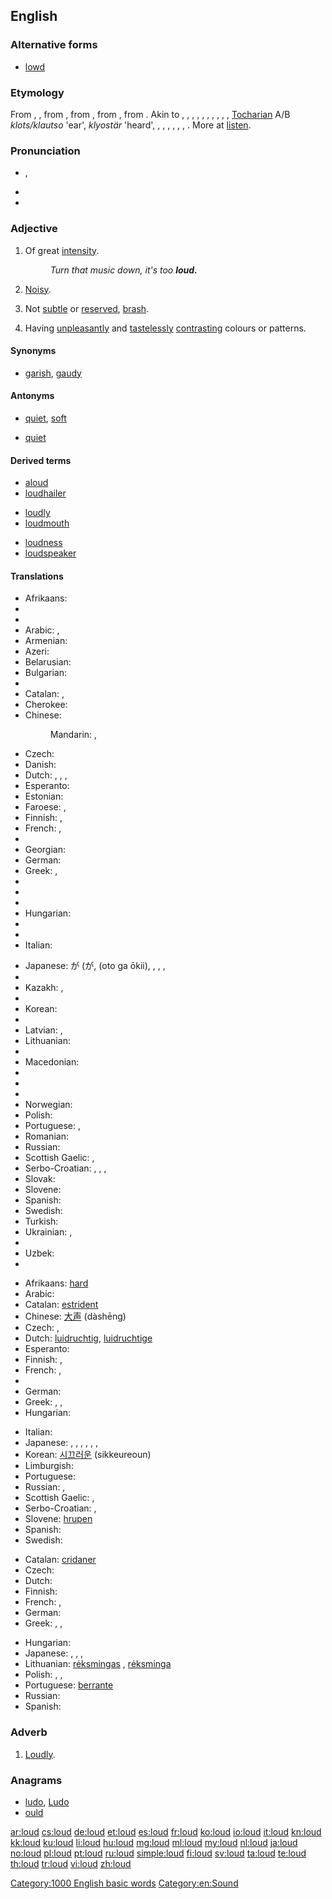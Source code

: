 {{also|Loud}}
==English==

===Alternative forms===
* [[lowd]] {{qualifier|obsolete}}

===Etymology===
From {{etyl|enm}} {{term|loud|lang=enm}}, {{term|lud|lang=enm}}, from {{etyl|ang}} {{term|hlud|hlūd|loud, noisy, sounding, sonorous|lang=ang}}, from {{etyl|gem-pro|en}} {{recons|hlūþaz||heard|lang=gem-pro}}, from {{etyl|ine-pro|en}} {{recons|ḱlewtos||heard, famous|lang=ine-pro}}, from {{etyl|ine-pro|en}} {{recons|ḱlew-||to hear|lang=ine-pro}}. Akin to {{etyl|sco|-}} {{term|loud|lang=sco}}, {{term|lowd||loud|lang=sco}}, {{etyl|fy|-}} {{term|lûd||loud|lang=fy}}, {{etyl|nl|-}} {{term|luid||loud|lang=nl}}, {{etyl|nds|-}} {{term|lud||loud|lang=nds}}, {{etyl|de|-}} {{term|laut||loud|lang=de}}, {{etyl|ga|-}} {{term|clú||repute|lang=ga}}, {{etyl|cy|-}} {{term|clywed||heard|lang=cy}}, {{term|clod||praise|lang=cy}}, {{etyl|la|-}} {{term|inclutus||famous|lang=la}}, [[Tocharian]] A/B ''klots/klautso'' 'ear', ''klyostär'' 'heard', {{etyl|grc|-}} {{term|κλυτός||famous|tr=klútós|lang=grc}}, {{etyl|sq|-}} {{term|quaj||to name, call|lang=sq}}, {{term|shquar||famous, notorious|lang=sq}}, {{etyl|xcl|-}} {{term|լու|tr=lu||the act of hearing|lang=xcl}}, {{etyl|cu|-}} {{term|слава||glory|tr=slava|lang=cu}}, {{term|слово||word|tr=slovo|lang=cu}}, {{etyl|sa|-}} {{term|श्रव||glory|tr=śráva|lang=sa}}. More at [[listen]].

===Pronunciation===
* {{IPA|/laʊd/}}, {{X-SAMPA|/laUd/}}
* {{audio|en-us-loud.ogg|Audio (US)}}
* {{rhymes|aʊd}}

===Adjective===
{{en-adj|er}}

# {{context|of a sound}} Of great [[intensity]].
#: ''Turn that music down, it's too '''loud.'''''
# {{context|of a person, thing, event, etc}} [[noisy|Noisy]].
# {{context|of a person, event, etc}} Not [[subtle]] or [[reserved]], [[brash]].
# {{context|of clothing, decorations, etc}} Having [[unpleasant]]ly and [[tasteless]]ly [[contrast]]ing colours or patterns.

====Synonyms====
* {{sense|of clothing, etc}} [[garish]], [[gaudy]]

====Antonyms====
* {{sense|sound}} [[quiet]], [[soft]]
* {{sense|person}} [[quiet]]

====Derived terms====
{{rel-top3|Terms derived from ''loud'' (adjective)}}
* [[aloud]]
* [[loudhailer]]
{{rel-mid3}}
* [[loudly]]
* [[loudmouth]]
{{rel-mid3}}
* [[loudness]]
* [[loudspeaker]]
{{rel-bottom}}

====Translations====
{{trans-top|of a sound}}
* Afrikaans: {{t-|af|hard}}
* {{trreq|sq}}
* {{trreq|am}}
* Arabic: {{qualifier|indefinite}} {{t-|ar|عال|alt=عالٍ|tr=ʿālin}}, {{qualifier|definite}} {{t-|ar|عالي|tr=al-ʿāliyy|alt=العالي}}
* Armenian: {{t+|hy|բարձր|tr=barjr}}
* Azeri: {{t+|az|uca}}
* Belarusian: {{t-|be|гучны|tr=húčny|sc=Cyrl}}
* Bulgarian: {{t+|bg|гръмък|tr=grǎ̀mǎk|sc=Cyrl}}
* {{trreq|my}}
* Catalan: {{t+|ca|fort}}, {{t+|ca|alt}}
* Cherokee: {{t-|chr|ᎠᏍᏓᏯ|tr=asdaya|sc=Cher}}
* Chinese:
*: Mandarin: {{t|cmn|大聲|alt=大聲的|sc=Hani}}, {{t|cmn|大声|tr=dàshēng de|alt=大声的|sc=Hani}}
* Czech: {{t+|cs|hlasitý}}
* Danish: {{t-|da|høj}}
* Dutch: {{t+|nl|luid}}, {{t+|nl|luide}}, {{t+|nl|hard}}, {{t+|nl|harde}}
* Esperanto: {{t-|eo|laŭta}}
* Estonian: {{t-|et|vali}}
* Faroese: {{t-|fo|høgur}}, {{t-|fo|harður}}
* Finnish: {{t+|fi|äänekäs}}, {{t-|fi|kovalla}}
* French: {{t+|fr|fort|m}}, {{t+|fr|forte|f}}
* {{trreq|gl}}
* Georgian: {{t-|ka|ხმამაღალი|tr=xmamaḡali|sc=Geor}}
* German: {{t+|de|laut}}
* Greek: {{t+|el|ηχηρός|m|tr=ikhiros}}, {{t+|el|δυνατός|m|tr=dinatos}}
* {{trreq|gu}}
* {{trreq|he}}
* {{trreq|hi}}
* Hungarian: {{t+|hu|hangos}}
* {{trreq|io}}
* {{trreq|ga}}
* Italian: {{t+|it|forte|m|f}}
{{trans-mid}}
* Japanese: {{l|ja|音}}が{{l|ja|大きい}} ({{l|ja|おと}}が{{l|ja|おおきい}}, (oto ga ōkii), {{qualifier|of a voice}} {{t+|ja|大声|tr=[[おおごえ]], ōgoe|sc=Jpan}}, {{t-|ja|騒々しい|tr=[[そうぞうしい]], sōzōshii|sc=Jpan}}, {{t-|ja|喧しい|tr=[[やかましい]], yakamashii|sc=Jpan}}, {{t-|ja|煩い|tr=[[うるさい]], urusai|sc=Jpan}}
* {{trreq|kn}}
* Kazakh: {{t|kk|қатты|tr=qattı|sc=Cyrl}}, {{t|kk|сартыл|tr=sartıl|sc=Cyrl}}
* {{trreq|km}}
* Korean: {{t+|ko|시끄럽다|tr=sikkeureopda|sc=Kore}}
* {{trreq|ku}}
* Latvian: {{t-|lv|skaļš}}, {{t-|lv|skanīgs}}
* Lithuanian: {{t-|lt|garsus}}
* {{trreq|lb}}
* Macedonian: {{t-|mk|гласен|tr=glásen|sc=Cyrl}}
* {{trreq|mt}}
* {{trreq|mi}}
* {{trreq|mwl}}
* Norwegian: {{t-|no|høy}}
* Polish: {{t+|pl|głośny}}
* Portuguese: {{t+|pt|alto|m}}, {{t+|pt|alta|f}}
* Romanian: {{t-|ro|tare}}
* Russian: {{t+|ru|громкий|tr=grómkij}}
* Scottish Gaelic: {{t-|gd|faramach}}, {{t-|gd|fuaimneach}}
* Serbo-Croatian: {{t-|sh|glasan|alt=glȁsan}}, {{t-|sh|bučan|alt=bȕčan}}, {{t-|sh|гласан}}, {{t-|sh|бучан}}
* Slovak: {{t-|sk|hlasný}}
* Slovene: {{t+|sl|glasen}}
* Spanish: {{t+|es|fuerte|m|f}}
* Swedish: {{t+|sv|hög}}
* Turkish: {{t+|tr|yüksek}}
* Ukrainian: {{t-|uk|голосний|tr=holósnyj|sc=Cyrl}}, {{t-|uk|гучний|tr=húčnyj|sc=Cyrl}}
* {{trreq|ur}}
* Uzbek: {{t-|uz|qichqiroq}}
* {{trreq|vo}}
{{trans-bottom}}

{{trans-top|noisy}}
* Afrikaans: [[hard]]
* Arabic: {{Arab|[[عالي]]}} {{IPAchar|(ʕāli)}}
* Catalan: [[estrident]]
* Chinese: [[大声]] (dàshēng)
* Czech: {{t+|cs|hlasitý}}, {{t-|cs|hlučný}}
* Dutch: [[luidruchtig]], [[luidruchtige]]
* Esperanto: {{t-|eo|brua}}
* Finnish: {{t+|fi|äänekäs}}, {{t+|fi|kovaääninen}}
* French: {{t+|fr|bruyant|m}}, {{t+|fr|bruyante|f}}
* {{trreq|Georgian}}
* German: {{t+|de|laut}}
* Greek: {{t+|el|θορυβώδης|m|tr=θorivodis}}, {{t+|el|βροντερός|m|tr=vronteros}}, {{t+|el|βροντώδης|m|tr=vrontodis}}
* Hungarian: {{t+|hu|hangos}}
{{trans-mid}}
* Italian: {{t+|it|rumoroso|m}}
* Japanese: {{t-|ja|煩い|tr=[[うるさい]], [[urusai]]|sc=Jpan}}, {{t+|ja|姦しい|tr=[[かしましい]], [[kashimashii]]|sc=Jpan}}, {{t-|ja|囂しい|tr=[[かまびすしい]], [[kamabisushii]]|sc=Jpan}}, {{t-|ja|騒がしい|tr=[[さわがしい]], [[sawagashii]]|sc=Jpan}}, {{t-|ja|騒々しい|tr=[[そうぞうしい]], [[sōzōshii]]|sc=Jpan}}, {{t-|ja|騒然|tr=[[そうぜん]], [[sōzen]]|sc=Jpan}}, {{t-|ja|喧しい|tr=[[やかましい]], [[yakamashii]]|sc=Jpan}}
* Korean: [[시끄러운]] (sikkeureoun)
* Limburgish: {{t+|li|helle}}
* Portuguese: {{t+|pt|barulhento}}
* Russian: {{t+|ru|громкий|tr=grómkij}}, {{t+|ru|шумный|tr=šúmnyj}}
* Scottish Gaelic: {{t-|gd|faramach}}, {{t-|gd|fuaimneach}}
* Serbo-Croatian: {{t-|sh|glasan|alt=glȁsan}}, {{t-|sh|bučan|alt=bȕčan}}
* Slovene: [[hrupen]]
* Spanish: {{t-|es|ruidoso}}
* Swedish: {{t+|sv|ljudlig}}
{{trans-bottom}}

{{trans-top|of a colour, clothing, etc.}}
* Catalan: [[cridaner]]
* Czech: {{t-|cs|křiklavý}}
* Dutch: {{t+|nl|vloekend}}
* Finnish: {{t-|fi|räikeä}}
* French: {{t+|fr|voyant|m}}, {{t+|fr|voyante|f}}
* German: {{t+|de|grell}}
* Greek: {{t+|el|φανταχτερός|m|tr=fantakhteros}}, {{t+|el|χτυπητός|m|tr=khtipitos}}, {{t+|el|κραυγαλέος|m|tr=kravgaleos}}
{{trans-mid}}
* Hungarian: {{t-|hu|harsány}}
* Japanese: {{t-|ja|派手|alt=派手な|tr=はでな, hade na|sc=Jpan}}, {{t+|ja|けばけばしい|tr=[[kebakebashii]]|sc=Jpan}}, {{t-|ja|どぎつい|tr=[[dogitsui]]|sc=Jpan}}, {{t-|ja|毒々しい|tr=[[どくどくしい]], [[dokudokushii]]|sc=Jpan}}
* Lithuanian: [[rėksmingas]] {{m}}, [[rėksminga]] {{f}}
* Polish: {{t-|pl|krzykliwy|m}}, {{t-|pl|krzykliwa|f}}, {{t-|pl|krzykliwe}}
* Portuguese: [[berrante]]
* Russian: {{t+|ru|кричащий|tr=kričáš'ij}}
* Spanish: {{t-|es|chillón|m}}
{{trans-bottom}}

===Adverb===
{{en-adv}}

# [[loudly|Loudly]].

===Anagrams===
* [[ludo#English|ludo]], [[Ludo#English|Ludo]]
* [[ould#English|ould]]

[[Category:1000 English basic words]]
[[Category:en:Sound]]

[[ar:loud]]
[[cs:loud]]
[[de:loud]]
[[et:loud]]
[[es:loud]]
[[fr:loud]]
[[ko:loud]]
[[io:loud]]
[[it:loud]]
[[kn:loud]]
[[kk:loud]]
[[ku:loud]]
[[li:loud]]
[[hu:loud]]
[[mg:loud]]
[[ml:loud]]
[[my:loud]]
[[nl:loud]]
[[ja:loud]]
[[no:loud]]
[[pl:loud]]
[[pt:loud]]
[[ru:loud]]
[[simple:loud]]
[[fi:loud]]
[[sv:loud]]
[[ta:loud]]
[[te:loud]]
[[th:loud]]
[[tr:loud]]
[[vi:loud]]
[[zh:loud]]